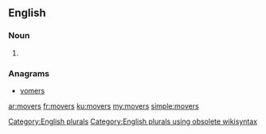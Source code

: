 ==English==

===Noun===
{{head|en}}

# {{plural of|mover}}

===Anagrams===
* [[vomers#English|vomers]]

[[Category:English plurals]][[Category:English plurals using obsolete wikisyntax]]

[[ar:movers]]
[[fr:movers]]
[[ku:movers]]
[[my:movers]]
[[simple:movers]]